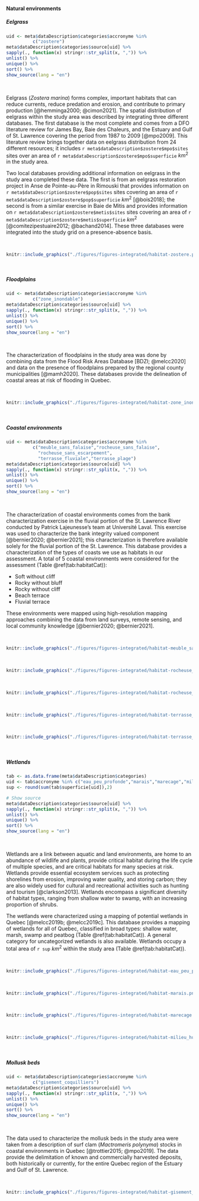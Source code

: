 #### Natural environments

##### Eelgrass

```r
uid <- meta$dataDescription$categories$accronyme %in% 
          c("zostere")
meta$dataDescription$categories$source[uid] %>%
sapply(., function(x) stringr::str_split(x, ",")) %>%
unlist() %>%
unique() %>%
sort() %>%
show_source(lang = "en")
```

<br/>


Eelgrass (*Zostera marina*) forms complex, important habitats that can reduce currents, reduce predation and erosion, and contribute to primary production [@hemminga2000; @cimon2021]. The spatial distribution of eelgrass within the study area was described by integrating three different databases. The first database is the most complete and comes from a DFO literature review for James Bay, Baie des Chaleurs, and the Estuary and Gulf of St. Lawrence covering the period from 1987 to 2009 [@mpo2009]. This literature review brings together data on eelgrass distribution from 24 different resources; it includes `r meta$dataDescription$zostere$mpo$sites` sites over an area of `r meta$dataDescription$zostere$mpo$superficie` $km^2$ in the study area.

Two local databases providing additional information on eelgrass in the study area completed these data. The first is from an eelgrass restoration project in Anse de Pointe-au-Père in Rimouski that provides information on `r meta$dataDescription$zostere$pop$sites` sites covering an area of `r meta$dataDescription$zostere$pop$superficie` $km^2$ [@bois2018]; the second is from a similar exercise in Baie de Mitis and provides information on `r meta$dataDescription$zostere$metis$sites` sites covering an area of `r meta$dataDescription$zostere$metis$superficie` $km^2$ [@comitezipestuaire2012; @bachand2014]. These three databases were integrated into the study grid on a presence-absence basis.


<br>

```r
knitr::include_graphics("./figures/figures-integrated/habitat-zostere.png")
```

<br>


##### Floodplains


```r
uid <- meta$dataDescription$categories$accronyme %in% 
          c("zone_inondable")
meta$dataDescription$categories$source[uid] %>%
sapply(., function(x) stringr::str_split(x, ",")) %>%
unlist() %>%
unique() %>%
sort() %>%
show_source(lang = "en")
```

<br/>

The characterization of floodplains in the study area was done by combining data from the Flood Risk Areas Database [BDZI; @melcc2020] and data on the presence of floodplains prepared by the regional county municipalities [@mamh2020]. These databases provide the delineation of coastal areas at risk of flooding in Quebec.


<br>

```r
knitr::include_graphics("./figures/figures-integrated/habitat-zone_inondable.png")
```

<br>


##### Coastal environments

```r
uid <- meta$dataDescription$categories$accronyme %in% 
          c("meuble_sans_falaise","rocheuse_sans_falaise",
            "rocheuse_sans_escarpement", 
            "terrasse_fluviale","terrasse_plage")
meta$dataDescription$categories$source[uid] %>%
sapply(., function(x) stringr::str_split(x, ",")) %>%
unlist() %>%
unique() %>%
sort() %>%
show_source(lang = "en")
```

<br/>

The characterization of coastal environments comes from the bank characterization exercise in the fluvial portion of the St. Lawrence River conducted by Patrick Lajeunesse’s team at Université Laval. This exercise was used to characterize the bank integrity valued component [@bernier2020; @bernier2021]; this characterization is therefore available solely for the fluvial portion of the St. Lawrence. This database provides a characterization of the types of coasts we use as habitats in our assessment. A total of 5 coastal environments were considered for the assessment (Table \@ref(tab:habitatCat)): 

- Soft without cliff
- Rocky without bluff
- Rocky without cliff
- Beach terrace
- Fluvial terrace

These environments were mapped using high-resolution mapping approaches combining the data from land surveys, remote sensing, and local community knowledge [@bernier2020; @bernier2021].

<br>

```r
knitr::include_graphics("./figures/figures-integrated/habitat-meuble_sans_falaise.png")
```

<br>


```r
knitr::include_graphics("./figures/figures-integrated/habitat-rocheuse_sans_escarpement.png")
```

<br>

```r
knitr::include_graphics("./figures/figures-integrated/habitat-rocheuse_sans_falaise.png")
```

<br>

```r
knitr::include_graphics("./figures/figures-integrated/habitat-terrasse_plage.png")
```

<br>

```r
knitr::include_graphics("./figures/figures-integrated/habitat-terrasse_fluviale.png")
```

<br>

##### Wetlands

```r
tab <- as.data.frame(meta$dataDescription$categories)
uid <- tab$accronyme %in% c("eau_peu_profonde","marais","marecage","milieu_humide")
sup <- round(sum(tab$superficie[uid]),2)

# Show source
meta$dataDescription$categories$source[uid] %>%
sapply(., function(x) stringr::str_split(x, ",")) %>%
unlist() %>%
unique() %>%
sort() %>%
show_source(lang = "en")
```

<br/>

Wetlands are a link between aquatic and land environments, are home to an abundance of wildlife and plants, provide critical habitat during the life cycle of multiple species, and are critical habitats for many species at risk. Wetlands provide essential ecosystem services such as protecting shorelines from erosion, improving water quality, and storing carbon; they are also widely used for cultural and recreational activities such as hunting and tourism [@clarkson2013]. Wetlands encompass a significant diversity of habitat types, ranging from shallow water to swamp, with an increasing proportion of shrubs.

The wetlands were characterized using a mapping of potential wetlands in Quebec [@melcc2019b; @melcc2019c]. This database provides a mapping of wetlands for all of Quebec, classified in broad types: shallow water, marsh, swamp and peatbog (Table \@ref(tab:habitatCat)). A general category for uncategorized wetlands is also available. Wetlands occupy a total area of `r sup` $km^2$ within the study area (Table \@ref(tab:habitatCat)).

<br/>

```r
knitr::include_graphics("./figures/figures-integrated/habitat-eau_peu_profonde.png")
```

<br>

```r
knitr::include_graphics("./figures/figures-integrated/habitat-marais.png")
```

<br>


```r
knitr::include_graphics("./figures/figures-integrated/habitat-marecage.png")
```

<br>

```r
knitr::include_graphics("./figures/figures-integrated/habitat-milieu_humide.png")
```

<br>


##### Mollusk beds

```r
uid <- meta$dataDescription$categories$accronyme %in% 
          c("gisement_coquilliers")
meta$dataDescription$categories$source[uid] %>%
sapply(., function(x) stringr::str_split(x, ",")) %>%
unlist() %>%
unique() %>%
sort() %>%
show_source(lang = "en")
```

<br/>

The data used to characterize the mollusk beds in the study area were taken from a description of surf clam (*Mactromeris polynyma*) stocks in coastal environments in Quebec [@trottier2015; @mpo2019]. The data provide the delimitation of known and commercially harvested deposits, both historically or currently, for the entire Quebec region of the Estuary and Gulf of St. Lawrence. 

<br>

```r
knitr::include_graphics("./figures/figures-integrated/habitat-gisement_coquilliers.png")
```

<br>

